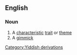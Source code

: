 ==English==
===Noun===
{{wikipedia}}
#A [[characteristic]] [[trait]] or [[theme]]
#A [[gimmick]]
[[Category:Yiddish derivations]]